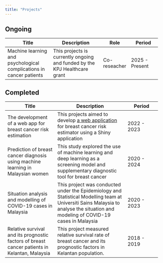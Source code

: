 ```yaml
---
title: "Projects"
---
```


## Ongoing

| Title | Description | Role | Period |
|-----------------------|--------------------------|---------|---------------|
| Machine learning and psychological complications in cancer patients | This projects is currently ongoing and funded by the KPJ Healthcare grant | Co-reseacher | 2025 - Present |

## Completed

| Title | Description | Period |
|------------------------|---------------------------------|----------------|
| The development of a web app for breast cancer risk estimation | This projects aimed to develop [a web application](https://tengku-hanis.shinyapps.io/shinyBC/) for breast cancer risk estimator using a Shiny application | 2022 - 2023 |
| Prediction of breast cancer diagnosis using machine learning in Malaysian women | This study explored the use of machine learning and deep learning as a screening model and supplementary diagnostic tool for breast cancer | 2020 - 2024 |
| Situation analysis and modelling of COVID-19 cases in Malaysia | This project was conducted under the Epidemiology and Statistical Modelling team at Universiti Sains Malaysia to analyse the situation and modeling of COVID-19 cases in Malaysia | 2020 - 2023 |
| Relative survival and its prognostic factors of breast cancer patients in Kelantan, Malaysia | This project measured relative survival rate of breast cancer and its prognostic factors in Kelantan population. | 2018 - 2019 |
